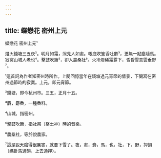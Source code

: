 ```yaml
---
---
---
```

title: 蝶戀花 密州上元
---




蝶戀花 密州上元¹

燈火錢塘三五夜²。明月如霜，照見人如畫。帳底吹笙香吐麝³，更無一點塵隨馬。 寂寞山城人老也⁴。擊鼓吹簫⁵，卻入農桑社⁶。火冷燈稀霜露下，昏昏雪意雲垂野⁷。

¹這首詞為作者知密州時所作。上闋回憶當年在錢塘過元宵節的情景，下闋寫在密州過節時的寂寞。上元，即元宵節。

²錢塘，即今杭州市。三五，正月十五。

³麝，麝香，一種香料。

⁴山城，指密州。

⁵擊鼓吹簫，指社祭（祭土神）時的音樂。

⁶農桑社，等於說農家。

⁷這是說天陰得很厲害，就要下雪了。夜，畫，麝，馬，也，社，下，野，押韻（禡卦馬通韻，上去通押）。